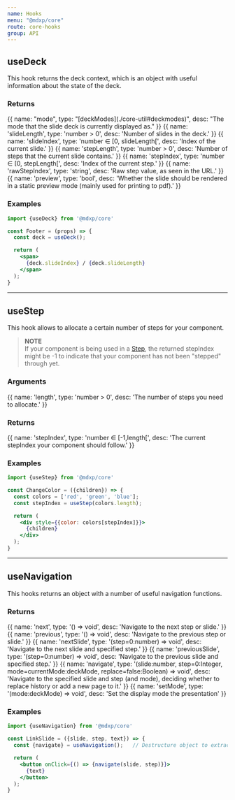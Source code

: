 ```yaml
---
name: Hooks
menu: "@mdxp/core"
route: core-hooks
group: API
---
```



## useDeck
This hook returns the deck context, which is an object with useful information about the state of the deck.

### Returns
<Arguments input={false}>
{{
  name: "mode",
  type: "[deckModes](./core-util#deckmodes)",
  desc: "The mode that the slide deck is currently displayed as."
}}
{{
  name: 'slideLength',
  type: 'number > 0',
  desc: 'Number of slides in the deck.'
}}
{{
  name: 'slideIndex',
  type: 'number ∈ [0, slideLength[',
  desc: 'Index of the current slide.'
}}
{{
  name: 'stepLength',
  type: 'number > 0',
  desc: 'Number of steps that the current slide contains.'
}}
{{
  name: 'stepIndex',
  type: 'number ∈ [0, stepLength[',
  desc: 'Index of the current step.'
}}
{{
  name: 'rawStepIndex',
  type: 'string',
  desc: 'Raw step value, as seen in the URL.'
}}
{{
  name: 'preview',
  type: 'bool',
  desc: 'Whether the slide should be rendered in a static preview mode (mainly used for printing to pdf).'
}}
</Arguments>

### Examples
```jsx
import {useDeck} from '@mdxp/core'

const Footer = (props) => {
  const deck = useDeck();

  return (
    <span>
      {deck.slideIndex} / {deck.slideLength}
    </span>
  );
}
```

---


## useStep
This hook allows to allocate a certain number of steps for your component.

> __NOTE__  
> If your component is being used in a [Step](/core-components#step),
> the returned stepIndex might be -1 to indicate that your component has not been "stepped" through yet.

### Arguments
<Arguments>
{{
  name: 'length',
  type: 'number > 0',
  desc: 'The number of steps you need to allocate.'
}}
</Arguments>

### Returns
<Arguments input={false}>
{{
  name: 'stepIndex',
  type: 'number ∈ [-1,length[',
  desc: 'The current stepIndex your component should follow.'
}}
</Arguments>

### Examples
```jsx
import {useStep} from '@mdxp/core'

const ChangeColor = ({children}) => {
  const colors = ['red', 'green', 'blue'];
  const stepIndex = useStep(colors.length);

  return (
    <div style={{color: colors[stepIndex]}}>
      {children}
    </div>
  );
}
```

---


## useNavigation
This hooks returns an object with a number of useful navigation functions.

### Returns
<Arguments input={false}>
{{
  name: 'next',
  type: '() => void',
  desc: 'Navigate to the next step or slide.'
}}
{{
  name: 'previous',
  type: '() => void',
  desc: 'Navigate to the previous step or slide.'
}}
{{
  name: 'nextSlide',
  type: '(step=0:number) => void',
  desc: 'Navigate to the next slide and specified step.'
}}
{{
  name: 'previousSlide',
  type: '(step=0:number) => void',
  desc: 'Navigate to the previous slide and specified step.'
}}
{{
  name: 'navigate',
  type: '(slide:number, step=0:Integer, mode=currentMode:deckMode, replace=false:Boolean) => void',
  desc: 'Navigate to the specified slide and step (and mode), deciding whether to replace history or add a new page to it.'
}}
{{
  name: 'setMode',
  type: '(mode:deckMode) => void',
  desc: 'Set the display mode the presentation'
}}
</Arguments>

### Examples
```jsx
import {useNavigation} from '@mdxp/core'

const LinkSlide = ({slide, step, text}) => {
  const {navigate} = useNavigation();   // Destructure object to extract only navigate

  return (
    <button onClick={() => {navigate(slide, step)}}>
      {text}
    </button>
  );
}
```
